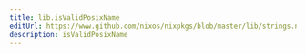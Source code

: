 ```yaml
---
title: lib.isValidPosixName
editUrl: https://www.github.com/nixos/nixpkgs/blob/master/lib/strings.nix#L451C22
description: isValidPosixName
---
```




<LinkCard
    title="Contribute Now!"
    description="API Documentation is done in our source code"
    href="https://www.github.com/nixos/nixpkgs/blob/master/lib/strings.nix#L451C22"
/>


